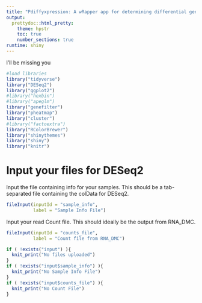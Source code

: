 ```yaml
---
title: "Pdiffyxpression: A wRapper app for determining differential gene expression"
output:
  prettydoc::html_pretty:
    theme: hpstr
    toc: true
    number_sections: true
runtime: shiny
---
```


I'll be missing you

```r
#load libraries
library("tidyverse")
library("DESeq2")
library("ggplot2")
#library("hexbin")
#library("apeglm")
library("genefilter")
library("pheatmap")
library("cluster")
#library("factoextra")
library("RColorBrewer")
library("shinythemes")
library("shiny")
library("knitr")
```
# Input your files for DESeq2

Input the file containing info for your samples. This should be a tab-separated file containing the colData for DESeq2.

```r
fileInput(inputId = "sample_info",
          label = "Sample Info File")
```

Input your read Count file. This should ideally be the output from RNA_DMC.

```r
fileInput(inputId = "counts_file",
          label = "Count file from RNA_DMC")
```

```r
if ( !exists("input") ){
  knit_print("No files uploaded")
}
if ( !exists("input$sample_info") ){
  knit_print("No Sample Info File")
}
if ( !exists("input$counts_file") ){
  knit_print("No Count File")
}

```
